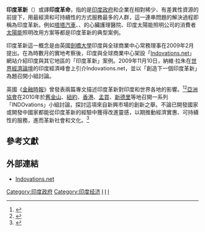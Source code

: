 '''印度革新'''（{{lang|en|Indovation}}）或譯'''印度革命'''，指的是[[印度政府|印度政府]]和企業在相對稀少、有差異性資源的前提下，用最經濟和可持續性的方式服務最多的人群，這一連串問題的解決過程即稱為印度革新。例如[[塔塔汽車|塔塔汽車]]、{{Link-en|塔塔淨水器|Tata Swach}}、{{Link-en|德維·謝蒂|Devi Shetty}}的心臟護理醫院、印度太陽能照明公司的消費者[[太陽能|太陽能]]照明改用方案等都是印度革新的典型案例。

印度革新這一概念是由英國[[劍橋大學|劍橋大學]]印度與全球商業中心常務理事{{Link-en|納維·拉朱|Navi Radjou}}在2009年2月提出。在為時數月的實地考察後，印度與全球商業中心架設「[https://web.archive.org/web/20180419080419/http://indovations.net/ Indovations.net]」網站介紹印度與其它地區的「印度革新」案例。2009年11月10日，納維·拉朱在[[世界經濟論壇|世界經濟論壇]]的印度經濟峰會上引介Indovations.net，並以「創造下一個印度革新」為題召開小組討論。

英國《[[金融時報|金融時報]]》曾發表兩篇專文描述印度革新對印度和世界各地的影響。<ref>{{Cite news|title=Indian innovators target nation's high demand|work=''[[金融時報|Financial Times]]''|publisher=[[培生集團|Pearson plc.]]|location=[[倫敦|London]]|language=en|date=2010-01-19|accessdate=2011-05-27}}</ref><ref>{{Cite news|title=The age of "indovation" dawns|journal=''Financial Times''|publisher=Pearson plc.|location=London|language=en|date=2010-06-15|accessdate=2011-05-27}}</ref>[[亞洲協會|亞洲協會]]在2010年於[[舊金山|舊金山]]、[[紐約市|紐約]]、[[香港|香港]]、[[孟買|孟買]]、[[新德里|新德里]]等地召開一系列「INDOvations」小組討論，探討這項來自新興市場的創新之舉。不論已開發國家或開發中國家都能從印度革新的經驗中獲得改進靈感，以期推動經濟實惠、可持續性的服務，進而革新社會和文化。<ref>{{Cite web|url=http://asiasociety.org/video/business-economics/indovations-complete?page=1|title=Video archive of Asia Society's panel on INDOvations in New York City|publisher=Asia Society|location=[[紐約市|New York City]]|language=en|date=2010-01-28|accessdate=2011-05-27|archive-date=2012-07-09|archive-url=https://archive.is/20120709150438/http://asiasociety.org/video/business-economics/indovations-complete?page=1|dead-url=no}}</ref>

== 參考文獻 ==
{{reflist}}

== 外部連結 ==
* [https://web.archive.org/web/20180419080419/http://indovations.net/ Indovations.net]{{en}}
{{Management-stub}}

[[Category:印度政府|Category:印度政府]]
[[Category:印度经济|Category:印度经济]]
[[Category:戰略管理|I]]
[[Category:全球化|I]]
[[Category:創新|I]]